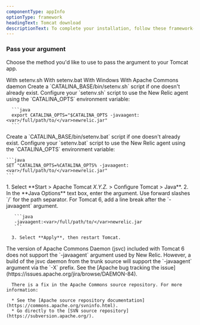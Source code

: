 ```yaml
---
componentType: appInfo
optionType: framework 
headingText: Tomcat download
descriptionText: To complete your installation, follow these framework-specific steps. If you need a different framework, select it at the top of this page.
---
```


### Pass your argument

Choose the method you'd like to use to pass the argument to your Tomcat app.

<Tabs>
  <TabsBar>
    <TabsBarItem id="tomcat-setenvsh">With setenv.sh</TabsBarItem>
    <TabsBarItem id="tomcat-setenvbat">With setenv.bat</TabsBarItem>
    <TabsBarItem id="tomcat-windows">With Windows</TabsBarItem>
    <TabsBarItem id="apache-commons-daemon">With Apache Commons daemon</TabsBarItem>
  </TabsBar>

  <TabsPages>
    <TabsPageItem id="tomcat-setenvsh">
      Create a `CATALINA_BASE/bin/setenv.sh` script if one doesn't already exist. Configure your `setenv.sh` script to use the New Relic agent using the `CATALINA_OPTS` environment variable:

      ```java
      export CATALINA_OPTS="$CATALINA_OPTS -javaagent:<var>/full/path/to/</var>newrelic.jar"
      ```
     
  </TabsPageItem>
  <TabsPageItem id="tomcat-setenvbat">
    Create a `CATALINA_BASE/bin/setenv.bat` script if one doesn't already exist. Configure your `setenv.bat` script to use the New Relic agent using the `CATALINA_OPTS` environment variable:

    ```java
    SET "CATALINA_OPTS=%CATALINA_OPTS% -javaagent:<var>/full/path/to/</var>newrelic.jar"
    ```
     
  </TabsPageItem>
    <TabsPageItem id="tomcat-windows">
      1. Select **Start > Apache Tomcat <var>X.Y.Z.</var> > Configure Tomcat > Java**.
      2. In the **Java Options** text box, enter the argument. Use forward slashes `/` for the path separator. For Tomcat 6, add a line break after the `-javaagent` argument.

       ```java
       -javaagent:<var>/full/path/to/</var>newrelic.jar
       ```
      
      3. Select **Apply**, then restart Tomcat.
     
  </TabsPageItem>
    <TabsPageItem id="apache-commons-daemon">
      The version of Apache Commons Daemon (jsvc) included with Tomcat 6 does not support the `-javaagent` argument used by New Relic. However, a build of the jsvc daemon from the trunk source will support the `-javaagent` argument via the `-X` prefix. See the [Apache bug tracking the issue](https://issues.apache.org/jira/browse/DAEMON-84).

      There is a fix in the Apache Commons source repository. For more information:

      * See the [Apache source repository documentation](https://commons.apache.org/svninfo.html).
      * Go directly to the [SVN source repository](https://subversion.apache.org/).
  </TabsPageItem>
  </TabsPages>
</Tabs>

  

  


